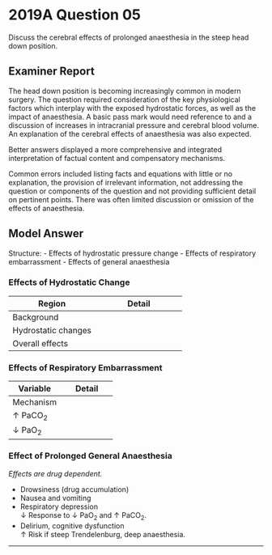 # 2019A Question 05 

Discuss the cerebral effects of prolonged anaesthesia in the steep head down position.


## Examiner Report

The head down position is becoming increasingly common in modern surgery. The question required consideration of the key physiological factors which interplay with the exposed hydrostatic forces, as well as the impact of anaesthesia. A basic pass mark would need reference to and a discussion of increases in intracranial pressure and cerebral blood volume. An explanation of the cerebral effects of anaesthesia was also expected.

Better answers displayed a more comprehensive and integrated interpretation of factual content and compensatory mechanisms.

Common errors included listing facts and equations with little or no explanation, the provision of irrelevant information, not addressing the question or components of the question and not providing sufficient detail on pertinent points. There was often limited discussion or omission of the effects of anaesthesia.

## Model Answer

Structure:
- Effects of hydrostatic pressure change
- Effects of respiratory embarrassment
- Effects of general anaesthesia

### Effects of Hydrostatic Change


|Region|Detail|
| -- | -- |
|Background|<p>- Monroe-Kellie Doctrine:</p><p>&emsp;- Cranium has fixed walls and one major outlet</p><p>&emsp;- Increase in one intracranial substance must come at the expense of another or else pressure rises drastically</p><p>- Volume buffering:</p><p>&emsp;- Venous blood → Circulation: Rapid response, lower capacity</p><p>&emsp;- Arterial blood → Circulation: Minimal</p><p>&emsp;- Brain CSF → Spinal CSF: Slower response, higher capacity</p><p>&emsp;- Brain: No ability</p><p><img src="resources/monroe-kellie.svg"></p>|
|Hydrostatic changes|<p>- Example: Laparoscopy, head -10mmHg (13.5cm)</p><p>- Direct effects:</p><p>&emsp;- CNS arteries: 100 → 110 mmHg (1.1x normal) → Small ↑ arterial volume</p><p>&emsp;- CNS veins: 2 → 12mmHg (6x normal) → Large ↑ venous volume</p><p>- Compensatory effects:</p><p>&emsp;- CSF displaced → ↓ CSF volume (compensation)</p>|
|Overall effects|<p>- Mild ↑ ICP</p><p>- Mild ↑ IOP</p><p>- Mild ↓ cerebral perfusion pressure</p>|

### Effects of Respiratory Embarrassment


|Variable|Detail|
| -- | -- |
|Mechanism|<p>- Compression of diaphragm by abdominal viscera and fat</p><p>- Greatly exacerbated in obesity</p>|
|↑ PaCO~2~|<p>- ↓ Thoracic compliance</p><p>- ↓ VT for a given pressure gradient</p><p>- ↓ VA (= RR x VT – V~D~)</p><p>- ↑ PACO~2~, ↑ PaCO~2~</p><p>- ↓ PH in CSF and brain ECF (CO~2~ crosses blood-brain barrier)</p><p>- ↑ Activity nNOS, ↓ activity L-Ca^2+^ channel</p><p>- Cerebral vasodilatation</p><p>- ↑ CBV</p><p>- +/- ↑ ICP (once volume buffering exhausted)</p>|
|↓ PaO~2~|<p>- ↓ FRC</p><p>- Alveolar collapse</p><p>- ↑ Shunt</p><p>- ↓ PaO~2~</p><p>- ↓ DO~2~</p><p>- Risk of CNS ischaemia</p><p>- Reduction in CMRO~2~ under GA is protective</p>|


### Effect of Prolonged General Anaesthesia

*Effects are drug dependent.*

- Drowsiness (drug accumulation)
- Nausea and vomiting
- Respiratory depression\
↓ Response to ↓ PaO~2~ and ↑ PaCO~2~.
- Delirium, cognitive dysfunction\
↑ Risk if steep Trendelenburg, deep anaesthesia.


--- 

